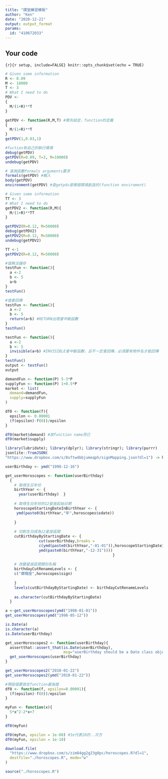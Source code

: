 ---
title: "課堂練習模板"
author: "Ken"
date: "2020-12-21"
output: output_format
params:
  id: "410672033"
---
## Your code
```{r}{r setup, include=FALSE}
knitr::opts_chunk$set(echo = TRUE)
```


```{r}
# Given some information
R <- 0.09
M <- 10000
T <- 3
# What I need to do
PDV <- 
{
  M/(1+R)**T
}
```


```{r}
getPDV <- function(R,M,T) #需先給定，function的定義
{
  M/(1+R)**T
}
getPDV(1,0.03,1)
```

```{r}
#fuction有自己的執行環境
debug(getPDV) 
getPDV(R=0.09, T=3, M=10000) 
undebug(getPDV)
```
```{r}
# 查詢函數formals arguments要求
formals(getPDV) #輸入
body(getPDV)
environment(getPDV) #查getpdv是哪個環境創造的(function enviroment)
```

```{r}
# Given some information
TT <- 3
# What I need to do
getPDV2 <- function(R,M){
  M/(1+R)**TT
}
```

```{r}
getPDV2(R=0.12, M=50000)
debug(getPDV2)
getPDV2(R=0.12, M=50000)
undebug(getPDV2)
```

```{r}
TT <-1
getPDV2(R=0.12, M=50000)
```
```{r}
#值無法儲存
testFun <- function(){
  a <-2
  b <- 5
  a+b
}  
testFun()
```

```{r}
#值會回傳
testFun <- function(){
  a <-2
  b <- 5
  return(a+b) #RETURN出現會中斷函數
}
testFun()
```

```{r}
testFun <- function(){
  a <-2
  b <- 5
  invisible(a+b) #INVISIBLE會中斷函數，且不一定會回傳，必須要有物件名才能回傳
}
testFun()
output <- testFun()
output
```
```{r}
demandFun <- function(P) 5-3*P
supplyFun <- function(P) 1+0.5*P
market <- list(
  demand=demandFun,
  supply=supplyFun
)
```


```{r}
df0 <- function(f){
  epsilon <- 0.00001
  (f(epsilon)-f(0))/epsilon
}

df0(market$demand) #放function name而已
df0(market$supply)
```
```{r}
library(lubridate); library(dplyr); library(stringr); library(purrr)
jsonlite::fromJSON(
"https://www.dropbox.com/s/8sftw4bbjumeqph/signMapping.json?dl=1") -> horoscopes
```

```{r}
userBirthday <- ymd("1998-12-16")

get_userHoroscopes <- function(userBirthday)
  { 
    # 取得生日年份
    birthYear <- {
      year(userBirthday)  }
    
    # 取得生日年份的12星座起始日期
    horoscopeStartingDateInBirthYear <- {
     ymd(paste0(birthYear,"年",horoscopes$sdate))
      
    }
    
    # 切割生日成為12星座區間
    cutBirthdayByStartingDate <- {
               cut(userBirthday,breaks =           
               c(ymd(paste0(birthYear,"-01-01")),horoscopeStartingDateInBirthYear,
               ymd(paste0(birthYear,"-12-31"))))
                                                }
    
    # 改變星座區間類別名稱
    birthdayCutRenameLevels <- {
    c("摩羯座",horoscopes$sign)
      
    }
    levels(cutBirthdayByStartingDate) <- birthdayCutRenameLevels
    
    as.character(cutBirthdayByStartingDate)
  }
```


```{r}
a <-get_userHoroscopes(ymd("1998-01-01"))
get_userHoroscopes(ymd("1998-05-12"))

is.Date(a)
is.character(a)
is.Date(userBirthday)
```
```{r}
get_userHoroscopes2 <- function(userBirthday){
  assertthat::assert_that(is.Date(userBirthday),
                          msg="userBirthday should be a Date class object.")
  get_userHoroscopes(userBirthday)
}

get_userHoroscopes2("2010-01-22")
get_userHoroscopes2(ymd("2010-01-22"))
```

```{r}
#預設值要放在function最後面
df0 <- function(f, epsilon=0.00001){
  (f(epsilon)-f(0))/epsilon
}
```


```{r}
myFun <- function(x){
  5*x^2-2*x+7
}

df0(myFun)
```

```{r}
df0(myFun, epsilon = 1e-08) #1e代表10的..次方
df0(myFun, epsilon = 1e-10)
```
```{r}
download.file(
  "https://www.dropbox.com/s/zim84gg2g23g0pc/horoscopes.R?dl=1", 
  destfile="./horoscopes.R", mode="w"
)
```

```{r}
source("./horoscopes.R")
```

